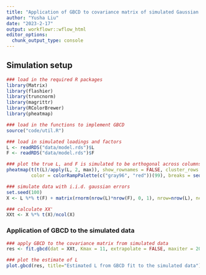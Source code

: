```yaml
---
title: "Application of GBCD to covariance matrix of simulated Gaussian data"
author: "Yusha Liu"
date: "2023-2-17"
output: workflowr::wflow_html
editor_options:
  chunk_output_type: console
---
```


## Simulation setup
```r
### load in the required R packages
library(Matrix)
library(flashier)
library(truncnorm)
library(magrittr)
library(RColorBrewer)
library(pheatmap)

### load in the functions to implement GBCD
source("code/util.R")

### load in simulated loadings and factors
L <- readRDS("data/model.rds")$L
F <- readRDS("data/model.rds")$F

### plot the true L, and F is simulated to be orthogonal across columns 
pheatmap(t(t(L)/apply(L, 2, max)), show_rownames = FALSE, cluster_rows = FALSE, cluster_cols = FALSE, 
         color = colorRampPalette(c("gray96", "red"))(99), breaks = seq(0, 1, length=100), main = "True L")

### simulate data with i.i.d. gaussian errors
set.seed(100)
X <- L %*% t(F) + matrix(rnorm(nrow(L)*nrow(F), 0, 1), nrow=nrow(L), ncol=nrow(F))

### calculate XX'
XXt <- X %*% t(X)/ncol(X)

```


### Application of GBCD to the simulated data
```r
### apply GBCD to the covariance matrix from simulated data
res <- fit.gbcd(dat = XXt, Kmax = 11, extrapolate = FALSE, maxiter = 200)

### plot the estimate of L
plot.gbcd(res, title="Estimated L from GBCD fit to the simulated data")

```
